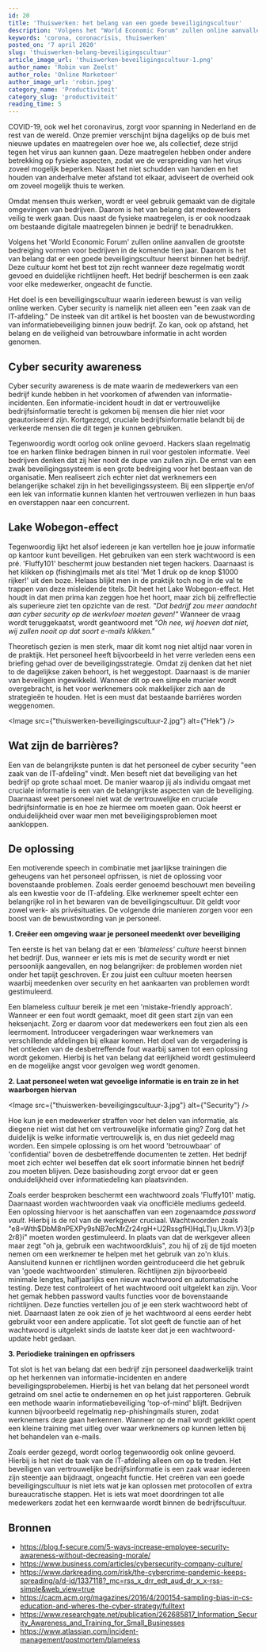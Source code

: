 ```yaml
---
id: 20
title: 'Thuiswerken: het belang van een goede beveiligingscultuur'
description: 'Volgens het "World Economic Forum" zullen online aanvallen de grootste bedreiging vormen voor bedrijven in de komende tien jaar. Daarom is het van belang dat er een goede beveiligingscultuur heerst binnen het bedrijf. Lees hier hoe je deze op de juiste manier voedt!'
keywords: 'corona, coronacrisis, thuiswerken'
posted_on: '7 april 2020'
slug: 'thuiswerken-belang-beveiligingscultuur'
article_image_url: 'thuiswerken-beveiligingscultuur-1.png'
author_name: 'Robin van Zeelst'
author_role: 'Online Marketeer'
author_image_url: 'robin.jpeg'
category_name: 'Productiviteit'
category_slug: 'productiviteit'
reading_time: 5
---
```




COVID-19, ook wel het coronavirus, zorgt voor spanning in Nederland en de rest van de wereld. Onze premier verschijnt bijna dagelijks op de buis met nieuwe updates en maatregelen over hoe we, als collectief, deze strijd tegen het virus aan kunnen gaan. Deze maatregelen hebben onder andere betrekking op fysieke aspecten, zodat we de verspreiding van het virus zoveel mogelijk beperken. Naast het niet schudden van handen en het houden van anderhalve meter afstand tot elkaar, adviseert de overheid ook om zoveel mogelijk thuis te werken.

Omdat mensen thuis werken, wordt er veel gebruik gemaakt van de digitale omgevingen van bedrijven. Daarom is het van belang dat medewerkers veilig te werk gaan. Dus naast de fysieke maatregelen, is er ook noodzaak om bestaande digitale maatregelen binnen je bedrijf te benadrukken.

Volgens het 'World Economic Forum' zullen online aanvallen de grootste bedreiging vormen voor bedrijven in de komende tien jaar. Daarom is het van belang dat er een goede beveiligingscultuur heerst binnen het bedrijf. Deze cultuur komt het best tot zijn recht wanneer deze regelmatig wordt gevoed en duidelijke richtlijnen heeft. Het bedrijf beschermen is een zaak voor elke medewerker, ongeacht de functie.

Het doel is een beveiligingscultuur waarin iedereen bewust is van veilig online werken. Cyber security is namelijk niet alleen een "een zaak van de IT-afdeling." De insteek van dit artikel is het boosten van de bewustwording van informatiebeveiliging binnen jouw bedrijf. Zo kan, ook op afstand, het belang en de veiligheid van betrouwbare informatie in acht worden genomen.

## Cyber security awareness
Cyber security awareness is de mate waarin de medewerkers van een bedrijf kunde hebben in het voorkomen of afwenden van informatie-incidenten. Een informatie-incident houdt in dat er vertrouwelijke bedrijfsinformatie terecht is gekomen bij mensen die hier niet voor geautoriseerd zijn. Kortgezegd, cruciale bedrijfsinformatie belandt bij de verkeerde mensen die dit tegen je kunnen gebruiken.

Tegenwoordig wordt oorlog ook online gevoerd. Hackers slaan regelmatig toe en harken flinke bedragen binnen in ruil voor gestolen informatie. Veel bedrijven denken dat zij hier nooit de dupe van zullen zijn. De ernst van een zwak beveiligingssysteem is een grote bedreiging voor het bestaan van de organisatie. Men realiseert zich echter niet dat werknemers een belangerijke schakel zijn in het beveiligingssysteem. Bij een slippertje en/of een lek van informatie kunnen klanten het vertrouwen verliezen in hun baas en overstappen naar een concurrent.

## Lake Wobegon-effect
Tegenwoordig lijkt het alsof iedereen je kan vertellen hoe je jouw informatie op kantoor kunt beveiligen. Het gebruiken van een sterk wachtwoord is een pré. 'Fluffy101' beschermt jouw bestanden niet tegen hackers. Daarnaast is het klikken op (fishing)mails met als titel 'Met 1 druk op de knop $1000 rijker!' uit den boze. Helaas blijkt men in de praktijk toch nog in de val te trappen van deze misleidende titels. Dit heet het Lake Wobegon-effect. Het houdt in dat men prima kan zeggen hoe het hoort, maar zich bij zelfreflectie als superieure ziet ten opzichte van de rest. *"Dat bedrijf zou meer aandacht aan cyber security op de werkvloer moeten geven!"* Wanneer de vraag wordt teruggekaatst, wordt geantwoord met *"Oh nee, wij hoeven dat niet, wij zullen nooit op dat soort e-mails klikken."*

Theoretisch gezien is men sterk, maar dit komt nog niet altijd naar voren in de praktijk. Het personeel heeft bijvoorbeeld in het verre verleden eens een briefing gehad over de beveiligingsstrategie. Omdat zij denken dat het niet to de dagelijkse zaken behoort, is het weggestopt. Daarnaast is de manier van beveiligen ingewikkeld. Wanneer dit op een simpele manier wordt overgebracht, is het voor werknemers ook makkelijker zich aan de strategieën te houden. Het is een must dat bestaande barrières worden weggenomen.

<Image src={"thuiswerken-beveiligingscultuur-2.jpg"} alt={"Hek"} />

## Wat zijn de barrières?
Een van de belangrijkste punten is dat het personeel de cyber security "een zaak van de IT-afdeling" vindt. Men beseft niet dat beveiliging van het bedrijf op grote schaal moet. De manier waarop jij als individu omgaat met cruciale informatie is een van de belangrijkste aspecten van de beveiliging. Daarnaast weet personeel niet wat de vertrouwelijke en cruciale bedrijfsinformatie is en hoe ze hiermee om moeten gaan. Ook heerst er onduidelijkheid over waar men met beveiligingsproblemen moet aankloppen.

## De oplossing
Een motiverende speech in combinatie met jaarlijkse trainingen die geheugens van het personeel opfrissen, is niet de oplossing voor bovenstaande problemen. Zoals eerder genoemd beschouwt men beveiling als een kwestie voor de IT-afdeling. Elke werknemer speelt echter een belangrijke rol in het bewaren van de beveiligingscultuur. Dit geldt voor zowel werk- als privésituaties. De volgende drie manieren zorgen voor een boost van de bewustwording van je personeel.

**1. Creëer een omgeving waar je personeel meedenkt over beveiliging**

Ten eerste is het van belang dat er een *'blameless' culture* heerst binnen het bedrijf. Dus, wanneer er iets mis is met de security wordt er niet persoonlijk aangevallen, en nog belangrijker: de problemen worden niet onder het tapijt geschroven. Er zou juist een cultuur moeten heersen waarbij meedenken over security en het aankaarten van problemen wordt gestimuleerd.

Een blameless cultuur bereik je met een 'mistake-friendly approach'. Wanneer er een fout wordt gemaakt, moet dit geen start zijn van een heksenjacht. Zorg er daarom voor dat medewerkers een fout zien als een leermoment. Introduceer vergaderingen waar werknemers van verschillende afdelingen bij elkaar komen. Het doel van de vergadering is het ontleden van de desbetreffende fout waarbij samen tot een oplossing wordt gekomen. Hierbij is het van belang dat eerlijkheid wordt gestimuleerd en de mogelijke angst voor gevolgen weg wordt genomen.

**2. Laat personeel weten wat gevoelige informatie is en train ze in het waarborgen hiervan**

<Image src={"thuiswerken-beveiligingscultuur-3.jpg"} alt={"Security"} />

Hoe kun je een medewerker straffen voor het delen van informatie, als diegene niet wist dat het om vertrouwelijke informatie ging? Zorg dat het duidelijk is welke informatie vertrouwelijk is, en dus niet gedeeld mag worden. Een simpele oplossing is om het woord 'betrouwbaar' of 'confidential' boven de desbetreffende documenten te zetten. Het bedrijf moet zich echter wel beseffen dat elk soort informatie binnen het bedrijf zou moeten blijven. Deze basishouding zorgt ervoor dat er geen onduidelijkheid over informatiedeling kan plaatsvinden.

Zoals eerder besproken beschermt een wachtwoord zoals 'Fluffy101' matig. Daarnaast worden wachtwoorden vaak via onofficiële mediums gedeeld. Een oplossing hiervoor is het aanschaffen van een zogenaamdce *password vault*. Hierbij is de rol van de werkgever cruciaal. Wachtwoorden zoals "e8=Wth$DbM8nPEXPy9sNB7ecMrZr24rgH+U2RssgfH}HqLT)u,Ukm.V}3[p2r8}i" moeten worden gestimuleerd. In plaats van dat de werkgever alleen maar zegt "oh ja, gebruik een wachtwoordkluis", zou hij of zij de tijd moeten nemen om een werknemer te helpen met het gebruik van zo'n kluis. Aansluitend kunnen er richtlijnen worden geintroduceerd die het gebruik van 'goede wachtwoorden' stimuleren. Richtlijnen zijn bijvoorbeeld minimale lengtes, halfjaarlijks een nieuw wachtwoord en automatische testing. Deze test controleert of het wachtwoord ooit uitgelekt kan zijn. Voor het gemak hebben password vaults functies voor de bovenstaande richtlijnen. Deze functies vertellen jou of je een sterk wachtwoord hebt of niet. Daarnaast laten ze ook zien of je het wachtwoord al eens eerder hebt gebruikt voor een andere applicatie. Tot slot geeft de functie aan of het wachtwoord is uitgelekt sinds de laatste keer dat je een wachtwoord-update hebt gedaan.


**3. Periodieke trainingen en opfrissers**

Tot slot is het van belang dat een bedrijf zijn personeel daadwerkelijk traint op het herkennen van informatie-incidenten en andere beveiligingsprobelemen. Hierbij is het van belang dat het personeel wordt getraind om snel actie te ondernemen en op het juist rapporteren. Gebruik een methode waarin informatiebeveiliging 'top-of-mind' blijft. Bedrijven kunnen bijvoorbeeld regelmatig nep-phishingmails sturen, zodat werknemers deze gaan herkennen. Wanneer op de mail wordt geklikt opent een kleine training met uitleg over waar werknemers op kunnen letten bij het behandelen van e-mails.

Zoals eerder gezegd, wordt oorlog tegenwoordig ook online gevoerd. Hierbij is het niet de taak van de IT-afdeling alleen om op te treden. Het beveiligen van vertrouwelijke bedrijfsinformatie is een zaak waar iedereen zijn steentje aan bijdraagt, ongeacht functie. Het creëren van een goede beveiligingscultuur is niet iets wat je kan oplossen met protocollen of extra bureaucratische stappen. Het is iets wat moet doordringen tot alle medewerkers zodat het een kernwaarde wordt binnen de bedrijfscultuur.

## Bronnen
* https://blog.f-secure.com/5-ways-increase-employee-security-awareness-without-decreasing-morale/
* https://www.business.com/articles/cybersecurity-company-culture/
* https://www.darkreading.com/risk/the-cybercrime-pandemic-keeps-spreading/a/d-id/1337118?_mc=rss_x_drr_edt_aud_dr_x_x-rss-simple&web_view=true
* https://cacm.acm.org/magazines/2016/4/200154-sampling-bias-in-cs-education-and-wheres-the-cyber-strategy/fulltext
* https://www.researchgate.net/publication/262685817_Information_Security_Awareness_and_Training_for_Small_Businesses
* https://www.atlassian.com/incident-management/postmortem/blameless
